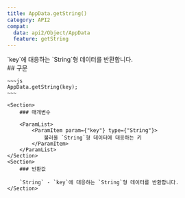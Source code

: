 ```yaml
---
title: AppData.getString()
category: API2
compat:
  data: api2/Object/AppData
  feature: getString
---
```


<Section>
    `key`에 대응하는 `String`형 데이터를 반환합니다.
</Section>
<Section>
    ## 구문

    ~~~js
    AppData.getString(key);
    ~~~

    <Section>
        ### 매개변수

        <ParamList>
            <ParamItem param={"key"} type={"String"}>
                불러올 `String`형 데이터에 대응하는 키
            </ParamItem>
        </ParamList>
    </Section>
    <Section>
        ### 반환값

        `String` - `key`에 대응하는 `String`형 데이터를 반환합니다.
    </Section>
</Section>